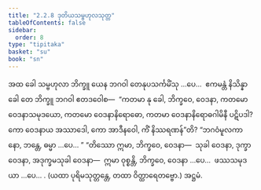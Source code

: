 ```yaml
---
title: "2.2.8 ဒုတိယသမ္ဗဟုလသုတ္တ"
tableOfContents: false
sidebar:
  order: 8
type: "tipitaka"
basket: "su"
book: "sn"
---
```



<DynamicBreadcrumb />

<Division number="266" book="sn" e="ch" v="18" p="319">

<Paragraph number="1171" book="sn">
အထ ခေါ သမ္ဗဟုလာ ဘိက္ခူ ယေန ဘဂဝါ တေနုပသင်္ကမိံသု …ပေ…  ဧကမန္တံ နိသိန္နာ ခေါ တေ ဘိက္ခူ ဘဂဝါ ဧတဒဝေါစ—  “ကတမာ နု ခေါ, ဘိက္ခဝေ, ဝေဒနာ, ကတမော ဝေဒနာသမုဒယော, ကတမော ဝေဒနာနိရောဓော, ကတမာ ဝေဒနာနိရောဓဂါမိနီ ပဋိပဒါ? ကော ဝေဒနာယ အဿာဒေါ, ကော အာဒီနဝေါ, ကိံ နိဿရဏန်”တိ? “ဘဂဝံမူလကာ နော, ဘန္တေ, ဓမ္မာ …ပေ… ” “တိဿော ဣမာ, ဘိက္ခဝေ, ဝေဒနာ—  သုခါ ဝေဒနာ, ဒုက္ခာ ဝေဒနာ, အဒုက္ခမသုခါ ဝေဒနာ—  ဣမာ ဝုစ္စန္တိ, ဘိက္ခဝေ, ဝေဒနာ …ပေ…  ဖဿသမုဒယာ …ပေ… . (ယထာ ပုရိမသုတ္တန္တေ, တထာ ဝိတ္ထာရေတဗ္ဗော.)

</Paragraph>
</Division>

<Paragraph number="1172" type="center" book="sn">
အဋ္ဌမံ.
</Paragraph>